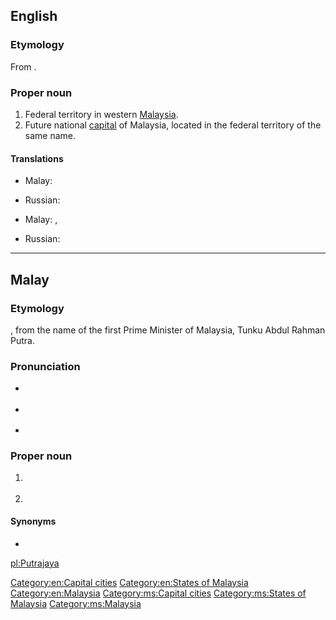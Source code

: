 ==English==
{{wikipedia}}

===Etymology===
From {{etyl|ms}} {{term|Putrajaya|lang=ms}}.

===Proper noun===
{{en-proper noun}}

# Federal territory in western [[Malaysia]].
# Future national [[capital]] of Malaysia, located in the federal territory of the same name.

====Translations====
{{trans-top|federal territory in Malaysia}}
* Malay: {{t|ms|Putrajaya}}
{{trans-mid}}
* Russian: {{t|ru|Путраджая|f|tr=Putradžája}}
{{trans-bottom}}

{{trans-top|capital of Malaysia}}
* Malay: {{t|ms|Putrajaya}}, {{t|ms|Prang Besar}}
{{trans-mid}}
* Russian: {{t|ru|Путраджая|f|tr=Putradžája}}
{{trans-bottom}}

[[Category:en:Capital cities]]
[[Category:en:States of Malaysia]]
[[Category:en:Malaysia]]

----

==Malay==
{{wikipedia|lang=ms}}

===Etymology===
{{compound|putra|gloss1=prince|jaya|gloss2=success|lang=ms}}, from the name of the first Prime Minister of Malaysia, Tunku Abdul Rahman Putra.

===Pronunciation===
* {{a|Johor-Selangor}} {{IPA|/putərəd͡ʒajə/|lang=ms}}
* {{a|Riau-Lingga}} {{IPA|/putərad͡ʒaja/|lang=ms}}
* {{rhymes|ajə|jə|ə|lang=ms}}

===Proper noun===
{{head|ms|proper noun|head={{l|ms|putra|Putra}}{{l|ms|jaya}}}}

# {{l|en|Putrajaya}} {{qualifier|federal territory in Malaysia}}
# {{l|en|Putrajaya}} {{qualifier|capital of Malaysia}}

====Synonyms====
* {{l|ms|Prang Besar}}

[[Category:ms:Capital cities]]
[[Category:ms:States of Malaysia]]
[[Category:ms:Malaysia]]

[[pl:Putrajaya]]